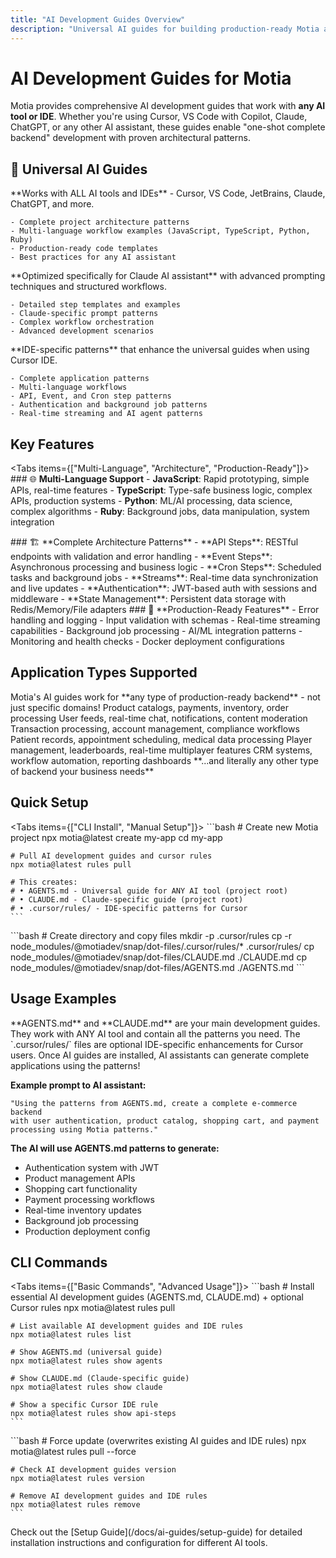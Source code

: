 ```yaml
---
title: "AI Development Guides Overview"
description: "Universal AI guides for building production-ready Motia applications with any AI tool"
---
```



# AI Development Guides for Motia

Motia provides comprehensive AI development guides that work with **any AI tool or IDE**. Whether you're using Cursor, VS Code with Copilot, Claude, ChatGPT, or any other AI assistant, these guides enable "one-shot complete backend" development with proven architectural patterns.

## 🤖 Universal AI Guides

<Cards>
  <Card title="AGENTS.md - Universal Guide" icon="🤖">
    **Works with ALL AI tools and IDEs** - Cursor, VS Code, JetBrains, Claude, ChatGPT, and more.
    
    - Complete project architecture patterns
    - Multi-language workflow examples (JavaScript, TypeScript, Python, Ruby)
    - Production-ready code templates
    - Best practices for any AI assistant
  </Card>
  
  <Card title="CLAUDE.md - Claude-Specific Guide" icon="🧠">
    **Optimized specifically for Claude AI assistant** with advanced prompting techniques and structured workflows.
    
    - Detailed step templates and examples
    - Claude-specific prompt patterns
    - Complex workflow orchestration
    - Advanced development scenarios
  </Card>
  
  <Card title="Cursor Rules - IDE-Specific Patterns" icon="⚡">
    **IDE-specific patterns** that enhance the universal guides when using Cursor IDE.
    
    - Complete application patterns
    - Multi-language workflows
    - API, Event, and Cron step patterns
    - Authentication and background job patterns
    - Real-time streaming and AI agent patterns
  </Card>
</Cards>

## Key Features

<Tabs items={["Multi-Language", "Architecture", "Production-Ready"]}>
  <Tab value="Multi-Language">
    ### 🌐 **Multi-Language Support**
    - **JavaScript**: Rapid prototyping, simple APIs, real-time features
    - **TypeScript**: Type-safe business logic, complex APIs, production systems
    - **Python**: ML/AI processing, data science, complex algorithms
    - **Ruby**: Background jobs, data manipulation, system integration
  </Tab>
  
  <Tab value="Architecture">
    ### 🏗️ **Complete Architecture Patterns**
    - **API Steps**: RESTful endpoints with validation and error handling
    - **Event Steps**: Asynchronous processing and business logic
    - **Cron Steps**: Scheduled tasks and background jobs
    - **Streams**: Real-time data synchronization and live updates
    - **Authentication**: JWT-based auth with sessions and middleware
    - **State Management**: Persistent data storage with Redis/Memory/File adapters
  </Tab>
  
  <Tab value="Production-Ready">
    ### 🚀 **Production-Ready Features**
    - Error handling and logging
    - Input validation with schemas
    - Real-time streaming capabilities
    - Background job processing
    - AI/ML integration patterns
    - Monitoring and health checks
    - Docker deployment configurations
  </Tab>
</Tabs>

## Application Types Supported

<Callout type="info" title="Build Any Type of Backend">
  Motia's AI guides work for **any type of production-ready backend** - not just specific domains!
</Callout>

<Cards>
  <Card title="🛍️ E-commerce" icon="🛒">
    Product catalogs, payments, inventory, order processing
  </Card>
  <Card title="📱 Social Platforms" icon="💬">
    User feeds, real-time chat, notifications, content moderation
  </Card>
  <Card title="💰 Fintech" icon="🏦">
    Transaction processing, account management, compliance workflows
  </Card>
  <Card title="🏥 Healthcare" icon="⚕️">
    Patient records, appointment scheduling, medical data processing
  </Card>
  <Card title="🎮 Gaming" icon="🎯">
    Player management, leaderboards, real-time multiplayer features
  </Card>
  <Card title="🏢 Enterprise" icon="🏢">
    CRM systems, workflow automation, reporting dashboards
  </Card>
</Cards>

<Callout>
  **...and literally any other type of backend your business needs**
</Callout>

## Quick Setup

<Tabs items={["CLI Install", "Manual Setup"]}>
  <Tab value="CLI Install">
    ```bash
    # Create new Motia project
    npx motia@latest create my-app
    cd my-app
    
    # Pull AI development guides and cursor rules
    npx motia@latest rules pull
    
    # This creates:
    # • AGENTS.md - Universal guide for ANY AI tool (project root)
    # • CLAUDE.md - Claude-specific guide (project root)
    # • .cursor/rules/ - IDE-specific patterns for Cursor
    ```
  </Tab>
  
  <Tab value="Manual Setup">
    ```bash
    # Create directory and copy files
    mkdir -p .cursor/rules
    cp -r node_modules/@motiadev/snap/dot-files/.cursor/rules/* .cursor/rules/
    cp node_modules/@motiadev/snap/dot-files/CLAUDE.md ./CLAUDE.md
    cp node_modules/@motiadev/snap/dot-files/AGENTS.md ./AGENTS.md
    ```
  </Tab>
</Tabs>

## Usage Examples

<Callout type="info" title="Primary AI Development Guides">
  **AGENTS.md** and **CLAUDE.md** are your main development guides. They work with ANY AI tool and contain all the patterns you need. The `.cursor/rules/` files are optional IDE-specific enhancements for Cursor users.
</Callout>

<Callout type="tip" title="AI-Powered Development">
  Once AI guides are installed, AI assistants can generate complete applications using the patterns!
</Callout>

**Example prompt to AI assistant:**
```
"Using the patterns from AGENTS.md, create a complete e-commerce backend 
with user authentication, product catalog, shopping cart, and payment 
processing using Motia patterns."
```

**The AI will use AGENTS.md patterns to generate:**
- Authentication system with JWT
- Product management APIs
- Shopping cart functionality  
- Payment processing workflows
- Real-time inventory updates
- Background job processing
- Production deployment config

## CLI Commands

<Tabs items={["Basic Commands", "Advanced Usage"]}>
  <Tab value="Basic Commands">
    ```bash
    # Install essential AI development guides (AGENTS.md, CLAUDE.md) + optional Cursor rules
    npx motia@latest rules pull
    
    # List available AI development guides and IDE rules
    npx motia@latest rules list
    
    # Show AGENTS.md (universal guide)
    npx motia@latest rules show agents

    # Show CLAUDE.md (Claude-specific guide)
    npx motia@latest rules show claude

    # Show a specific Cursor IDE rule
    npx motia@latest rules show api-steps
    ```
  </Tab>
  
  <Tab value="Advanced Usage">
    ```bash
    # Force update (overwrites existing AI guides and IDE rules)
    npx motia@latest rules pull --force
    
    # Check AI development guides version
    npx motia@latest rules version
    
    # Remove AI development guides and IDE rules
    npx motia@latest rules remove
    ```
  </Tab>
</Tabs>

<Callout type="success" title="Ready to Get Started?">
  Check out the [Setup Guide](/docs/ai-guides/setup-guide) for detailed installation instructions and configuration for different AI tools.
</Callout>

